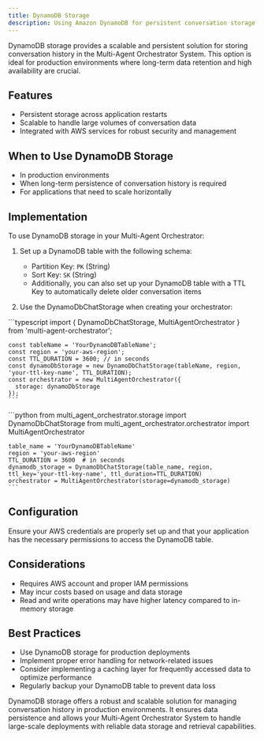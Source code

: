 ```yaml
---
title: DynamoDB Storage
description: Using Amazon DynamoDB for persistent conversation storage in the Multi-Agent Orchestrator System
---
```


DynamoDB storage provides a scalable and persistent solution for storing conversation history in the Multi-Agent Orchestrator System. This option is ideal for production environments where long-term data retention and high availability are crucial.

## Features

- Persistent storage across application restarts
- Scalable to handle large volumes of conversation data
- Integrated with AWS services for robust security and management

## When to Use DynamoDB Storage

- In production environments
- When long-term persistence of conversation history is required
- For applications that need to scale horizontally

## Implementation

To use DynamoDB storage in your Multi-Agent Orchestrator:

1. Set up a DynamoDB table with the following schema:
   - Partition Key: `PK` (String)
   - Sort Key: `SK` (String)
   - Additionally, you can also set up your DynamoDB table with a TTL Key to automatically delete older conversation items

2. Use the DynamoDbChatStorage when creating your orchestrator:


<Tabs syncKey="runtime">
  <TabItem label="TypeScript" icon="seti:typescript" color="blue">
    ```typescript
    import { DynamoDbChatStorage, MultiAgentOrchestrator } from 'multi-agent-orchestrator';

    const tableName = 'YourDynamoDBTableName';
    const region = 'your-aws-region';
    const TTL_DURATION = 3600; // in seconds
    const dynamoDbStorage = new DynamoDbChatStorage(tableName, region, 'your-ttl-key-name', TTL_DURATION);
    const orchestrator = new MultiAgentOrchestrator({
      storage: dynamoDbStorage
    });
    ```
  </TabItem>
  <TabItem label="Python" icon="seti:python">
    ```python
    from multi_agent_orchestrator.storage import DynamoDbChatStorage
    from multi_agent_orchestrator.orchestrator import MultiAgentOrchestrator

    table_name = 'YourDynamoDBTableName'
    region = 'your-aws-region'
    TTL_DURATION = 3600  # in seconds
    dynamodb_storage = DynamoDbChatStorage(table_name, region, ttl_key='your-ttl-key-name', ttl_duration=TTL_DURATION)
    orchestrator = MultiAgentOrchestrator(storage=dynamodb_storage)
    ```
  </TabItem>
</Tabs>

## Configuration

Ensure your AWS credentials are properly set up and that your application has the necessary permissions to access the DynamoDB table.

## Considerations

- Requires AWS account and proper IAM permissions
- May incur costs based on usage and data storage
- Read and write operations may have higher latency compared to in-memory storage

## Best Practices

- Use DynamoDB storage for production deployments
- Implement proper error handling for network-related issues
- Consider implementing a caching layer for frequently accessed data to optimize performance
- Regularly backup your DynamoDB table to prevent data loss

DynamoDB storage offers a robust and scalable solution for managing conversation history in production environments. It ensures data persistence and allows your Multi-Agent Orchestrator System to handle large-scale deployments with reliable data storage and retrieval capabilities.
